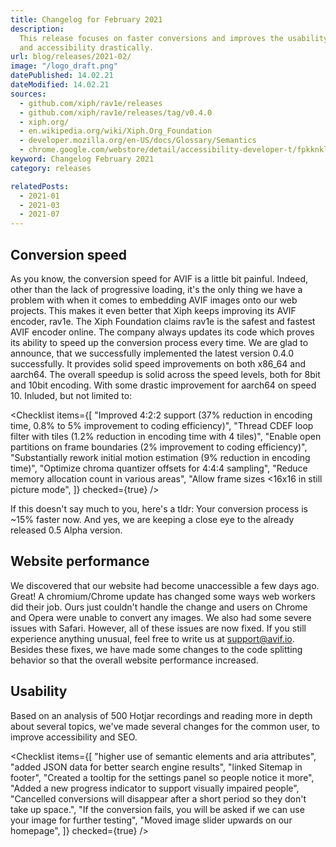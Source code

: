 ```yaml
---
title: Changelog for February 2021
description:
  This release focuses on faster conversions and improves the usability
  and accessibility drastically.
url: blog/releases/2021-02/
image: "/logo_draft.png"
datePublished: 14.02.21
dateModified: 14.02.21
sources:
  - github.com/xiph/rav1e/releases
  - github.com/xiph/rav1e/releases/tag/v0.4.0
  - xiph.org/
  - en.wikipedia.org/wiki/Xiph.Org_Foundation
  - developer.mozilla.org/en-US/docs/Glossary/Semantics
  - chrome.google.com/webstore/detail/accessibility-developer-t/fpkknkljclfencbdbgkenhalefipecmb
keyword: Changelog February 2021
category: releases

relatedPosts:
  - 2021-01
  - 2021-03
  - 2021-07
---
```


## Conversion speed

As you know, the conversion speed for AVIF is a little bit painful. Indeed, other than the lack of progressive loading, it's the only thing we have a problem with when it comes to embedding AVIF images onto our web projects. This makes it even better that Xiph keeps improving its AVIF encoder, rav1e. The Xiph Foundation claims rav1e is the safest and fastest AVIF encoder online. The company always updates its code which proves its ability to speed up the conversion process every time. We are glad to announce, that we successfully implemented the latest version 0.4.0 successfully. It provides solid speed improvements on both x86_64 and aarch64\. The overall speedup is solid across the speed levels, both for 8bit and 10bit encoding. With some drastic improvement for aarch64 on speed 10\. Inluded, but not limited to:

<Checklist
  items={[
    "Improved 4:2:2 support (37% reduction in encoding time, 0.8% to 5% improvement to coding efficiency)",
    "Thread CDEF loop filter with tiles (1.2% reduction in encoding time with 4 tiles)",
    "Enable open partitions on frame boundaries (2% improvement to coding efficiency)",
    "Substantially rework initial motion estimation (9% reduction in encoding time)",
    "Optimize chroma quantizer offsets for 4:4:4 sampling",
    "Reduce memory allocation count in various areas",
    "Allow frame sizes <16x16 in still picture mode",
  ]}
  checked={true}
/>

If this doesn't say much to you, here's a tldr: Your conversion process is ~15% faster now. And yes, we are keeping a close eye to the already released 0.5 Alpha version.

## Website performance

We discovered that our website had become unaccessible a few days ago. Great! A chromium/Chrome update has changed some ways web workers did their job. Ours just couldn't handle the change and users on Chrome and Opera were unable to convert any images. We also had some severe issues with Safari. However, all of these issues are now fixed. If you still experience anything unusual, feel free to write us at support@avif.io. Besides these fixes, we have made some changes to the code splitting behavior so that the overall website performance increased.

## Usability

Based on an analysis of 500 Hotjar recordings and reading more in depth about several topics, we've made several changes for the common user, to improve accessibility and SEO.

<Checklist
  items={[
    "higher use of semantic elements and aria attributes",
    "added JSON data for better search engine results",
    "linked Sitemap in footer",
    "Created a tooltip for the settings panel so people notice it more",
    "Added a new progress indicator to support visually impaired people",
    "Cancelled conversions will disappear after a short period so they don't take up space.",
    "If the conversion fails, you will be asked if we can use your image for further testing",
    "Moved image slider upwards on our homepage",
  ]}
  checked={true}
/>
